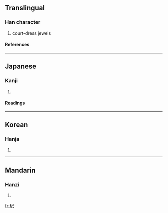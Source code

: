 ==Translingual==
===Han character===
{{Han char|rn=96|rad=玉|as=03|sn=7|four=|canj=一土尸山 (MGSU)}}
# court-dress jewels
====References====
{{Han ref|kx=0727.251|dkj=20848|dj=1139.200|hdz=21102.150|uh=7398|ud=29592}}

----
==Japanese==
===Kanji===
{{ja-kanji|grade=|rs=玉03}}
# {{defn|Japanese}} 
====Readings====
{{ja-readings|on=[[き]] (ki)|kun=[[たま]] (tama)}}

----
==Korean==
===Hanja===
{{ko-hanja|hangeul=기|eumhun=|rv=gi|mr=ki|y=ki}}
# {{defn|Korean}}

----
==Mandarin==
===Hanzi===
{{cmn-hanzi|pin=[[jǐ]] (ji3)|wg=chi<sup>3</sup>}}
# {{defn|Mandarin}}

[[fr:玘]]